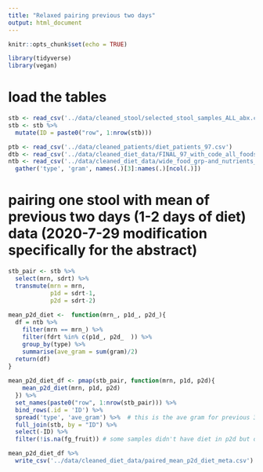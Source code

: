 ```yaml
---
title: "Relaxed pairing previous two days"
output: html_document
---
```


```r
knitr::opts_chunk$set(echo = TRUE)
```

```r
library(tidyverse)
library(vegan)
```

# load the tables

```r
stb <- read_csv('../data/cleaned_stool/selected_stool_samples_ALL_abx.csv') 
stb <- stb %>% 
  mutate(ID = paste0("row", 1:nrow(stb)))

ptb <- read_csv('../data/cleaned_patients/diet_patients_97.csv')
dtb <- read_csv('../data/cleaned_diet_data/FINAL_97_with_code_all_foods_drt_with_enteralTPN.csv')
ntb <- read_csv('../data/cleaned_diet_data/wide_food_grp-and_nutrients_total.csv') %>% 
  gather('type', 'gram', names(.)[3]:names(.)[ncol(.)]) 

```

# pairing one stool with mean of previous two days (1-2 days of diet) data (2020-7-29 modification specifically for the abstract)
  
```r
stb_pair <- stb %>%  
  select(mrn, sdrt) %>% 
  transmute(mrn = mrn,
            p1d = sdrt-1,
            p2d = sdrt-2) 
 
mean_p2d_diet <-  function(mrn_, p1d_, p2d_){
  df = ntb %>% 
    filter(mrn == mrn_) %>% 
    filter(fdrt %in% c(p1d_, p2d_  )) %>% 
    group_by(type) %>% 
    summarise(ave_gram = sum(gram)/2)
  return(df)
}
 
mean_p2d_diet_df <- pmap(stb_pair, function(mrn, p1d, p2d){
    mean_p2d_diet(mrn, p1d, p2d)
  }) %>% 
  set_names(paste0("row", 1:nrow(stb_pair))) %>% 
  bind_rows(.id = 'ID') %>% 
  spread('type', 'ave_gram') %>%  # this is the ave gram for previous 3 days in each fg and nut for every stool sample that is qualified
  full_join(stb, by = "ID") %>% 
  select(-ID) %>% 
  filter(!is.na(fg_fruit)) # some samples didn't have diet in p2d but on -3 day, so remove the NAs.

mean_p2d_diet_df %>% 
  write_csv('../data/cleaned_diet_data/paired_mean_p2d_diet_meta.csv')
```

